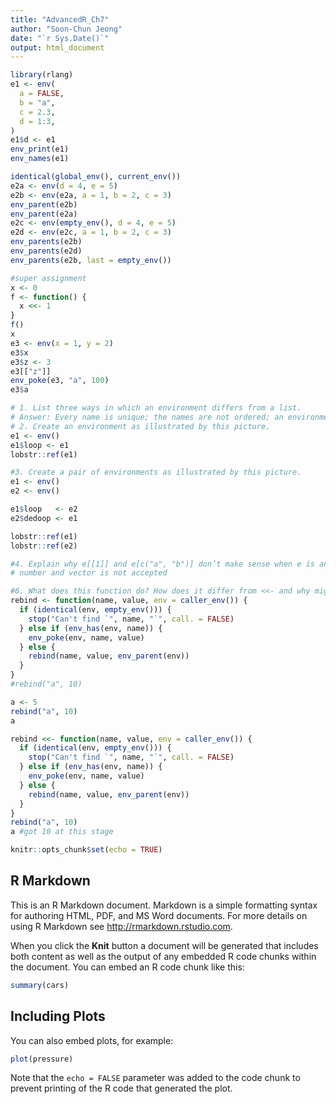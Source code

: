 ```yaml
---
title: "AdvancedR_Ch7"
author: "Soon-Chun Jeong"
date: "`r Sys.Date()`"
output: html_document
---
```

```r
library(rlang)
e1 <- env(
  a = FALSE,
  b = "a",
  c = 2.3,
  d = 1:3,
)
e1$d <- e1
env_print(e1)
env_names(e1)

identical(global_env(), current_env())
e2a <- env(d = 4, e = 5)
e2b <- env(e2a, a = 1, b = 2, c = 3)
env_parent(e2b)
env_parent(e2a)
e2c <- env(empty_env(), d = 4, e = 5)
e2d <- env(e2c, a = 1, b = 2, c = 3)
env_parents(e2b)
env_parents(e2d)
env_parents(e2b, last = empty_env())

#super assignment
x <- 0
f <- function() {
  x <<- 1
}
f()
x
e3 <- env(x = 1, y = 2)
e3$x
e3$z <- 3
e3[["z"]]
env_poke(e3, "a", 100)
e3$a
```
```r
# 1. List three ways in which an environment differs from a list.
# Answer: Every name is unique; the names are not ordered; an environment has a parent
# 2. Create an environment as illustrated by this picture.
e1 <- env()
e1$loop <- e1
lobstr::ref(e1)

#3. Create a pair of environments as illustrated by this picture.
e1 <- env()
e2 <- env()

e1$loop   <- e2
e2$dedoop <- e1

lobstr::ref(e1)
lobstr::ref(e2)

#4. Explain why e[[1]] and e[c("a", "b")] don’t make sense when e is an environment.
# number and vector is not accepted

#6. What does this function do? How does it differ from <<- and why might you prefer it?
rebind <- function(name, value, env = caller_env()) {
  if (identical(env, empty_env())) {
    stop("Can't find `", name, "`", call. = FALSE)
  } else if (env_has(env, name)) {
    env_poke(env, name, value)
  } else {
    rebind(name, value, env_parent(env))
  }
}
#rebind("a", 10)

a <- 5
rebind("a", 10)
a

rebind <<- function(name, value, env = caller_env()) {
  if (identical(env, empty_env())) {
    stop("Can't find `", name, "`", call. = FALSE)
  } else if (env_has(env, name)) {
    env_poke(env, name, value)
  } else {
    rebind(name, value, env_parent(env))
  }
}
rebind("a", 10)
a #got 10 at this stage


```

```r
knitr::opts_chunk$set(echo = TRUE)
```

## R Markdown

This is an R Markdown document. Markdown is a simple formatting syntax for authoring HTML, PDF, and MS Word documents. For more details on using R Markdown see <http://rmarkdown.rstudio.com>.

When you click the **Knit** button a document will be generated that includes both content as well as the output of any embedded R code chunks within the document. You can embed an R code chunk like this:

```r
summary(cars)
```

## Including Plots

You can also embed plots, for example:

```r
plot(pressure)
```

Note that the `echo = FALSE` parameter was added to the code chunk to prevent printing of the R code that generated the plot.
